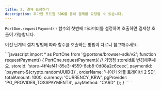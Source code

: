 ```yaml
---
title: 2. 결제 요청하기
description: 추가한 포트원 SDK를 통해 결제를 요청할 수 있습니다.
---
```




`PortOne.requestPayment()` 함수의 첫번째 파라미터를 설정하여 호출하면 결제창 호출이 가능합니다.

이전 단계의 설치 방법에 따라 함수를 호출하는 방법이 다르니 참고해주세요.

<Tabs>
<Tab title="NPM으로 추가한 경우">
```javascript
import * as PortOne from '@portone/browser-sdk/v2';
function requestPayment() {
  PortOne.requestPayment({
    // 가맹점 storeId로 변경해주세요.
    storeId: 'store-4ff4af41-85e3-4559-8eb8-0d08a2c6ceec',
    paymentId: `payment-${crypto.randomUUID()}`,
    orderName: '나이키 와플 트레이너 2 SD',
    totalAmount: 1000,
    currency: 'CURRENCY_KRW',
    pgProvider: 'PG_PROVIDER_TOSSPAYMENTS',
    payMethod: "CARD"
  });
}
```

</Tab>

<Tab title="<script> 태그로 추가한 경우">
`<script>` 태그를 이용해 추가한 경우 전역 객체 `window`에 `PortOne` 객체가 추가됩니다.

```html
<script>
  function requestPayment() {
    PortOne.requestPayment({
      // 가맹점 storeId로 변경해주세요.
      storeId: 'store-4ff4af41-85e3-4559-8eb8-0d08a2c6ceec',
      paymentId: `payment-${crypto.randomUUID()}`,
      orderName: '나이키 와플 트레이너 2 SD',
      totalAmount: 1000,
      currency: 'CURRENCY_KRW',
      pgProvider: 'PG_PROVIDER_TOSSPAYMENTS',
      payMethod: "CARD"
    });
  }
</script>
```

</Tab>
</Tabs>

<Hint style="info">
**주문번호(paymentId) 생성 시 유의사항**

주문번호는 결제창 요청 시 항상 **고유 값**으로 채번 되어야 합니다. 결제 완료 이후 **결제 위변조** 대사 작업시 주문번호를 이용하여 검증이 필요하므로 주문번호는 가맹점 서버에서 고유하게(**unique**)채번하여 **DB에 저장**해주세요

</Hint>
